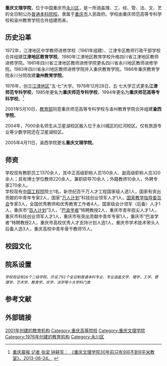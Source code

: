 {{expand|time=2014-04-01T07:13:42+00:00}}
{{coord|29|21|10|N|105|56|7|E|region:CN_type:edu|display=title}}
{{Infobox university
|name              = <big>重庆文理学院</big>
|native_name       =   
|motto             =  
|zhmotto           =
|established       = 1976年 
|closed            =
|type              = [[公立大学|公立大学]] 
|religious         =
|endowment         =
|rector            =
|chancellor        =
|chairman          =
|president         =  孙泽平
|vice-president    =
|provost           =
|principal         =
|vice_chancellor   =
|dean              =
|director          =
|head_label        = [[党委书记|党委书记]]
|head              =  
|faculty           =  
|staff             = 1370
|students          =  
|undergrad         = 
|postgrad          = 
|doctoral          = 
|profess           =
|alumni            =
|budget            =
|city              = [[重庆市|重庆市]]
|state             = 
|province          = 
|country           = {{CHN}}[[中华人民共和国|中华人民共和国]]
|coor              =
|location          = {{CHN}}[[重庆市|重庆市]]<br />'''红河校区:'''[[永川区|永川区]]红河大道319号<br />'''星湖校区:'''永川卫星湖文化旅游区<br />
|telephone         = 
|campus            =
|area              =  
|former_names      =  
|Nickname          = '''师专''' 
|free_label        =
|free              =
|sports            =
|nickname          =
|mascot            =
|fightsong         =
|affiliations      = [[重庆市人民政府|重庆市人民政府]]
|website           = http://www.cqwu.edu.cn
|footnotes         =
}}
'''重庆文理学院'''，位于中国重庆市[[永川区|永川区]]，是一所涵盖理、工、经、管、法、文、艺的全日制公办[[普通本科院校|普通本科院校]]。隶属于[[重庆市|重庆市]]人民政府。学校由重庆师范高等专科学校和渝州教育学院合并组建而来。

==历史沿革== 
1972年，江津地区中学教师进修学校（1961年组建）、江津专区教师行政干部学校合并组建'''江津地区教育学校'''。1980年江津地区教育学校升格四川省江津地区教师进修学院。1981年四川省江津地区教师进修学院更名四川省永川地区教师进修学院。1983年四川省永川地区教师进修学院并入重庆教育学院。1986年重庆教育学院永川分院改建'''渝州教育学院'''。

1976年，创立[[江津地区|江津地区]]“五·七”大学。1978年12月28日，五·七大学正式更名'''江津师范专科学校'''，1985年更名为'''重庆师范专科学校'''，1994年更名为'''重庆师范高等专科学校'''。<ref>[http://www.cqcb.com/cbnews/cqnews/2013-06-24/3079576.html    重庆晨报 记者 张梁 钟耕军： 《重庆文理学院30年前只有9间不到9平米教室》，2013-06-24。] {{webarchive|url=https://web.archive.org/web/20140407085032/http://www.cqcb.com/cbnews/cqnews/2013-06-24/3079576.html |date=2014-04-07 }}</ref>

2001年5月10日，[[中华人民共和国教育部|教育部]]同意重庆师范高等专科学校与渝州教育学院合并组建'''渝西学院'''。

2004年，7000余名师生从卫星湖校区搬入位于永川城区的红河校区。仅有旅游专业等少数学院还在卫星湖校区。

2005年4月11日，渝西学院更名'''重庆文理学院'''。
==师资==
学校现有教职员工1370余人，其中正高级职称人员150余人、副高级职称人员320余人；具有博士学位教师220余人，兼职硕导70余人；外籍教师10余人，外聘专家270余人。<br />学校现有[[中国工程院|中国工程院]]院士1名，新世纪百千万人才工程国家级人选1人，国家有突出贡献的中青年专家2人，国家“[[万人计划|万人计划]]”科技创业领军人才1人，[[国家教学指导委员会|国家教学指导委员会]]专家3人，全国优秀教师和优秀教育工作者4人，国家级会计领军（后备）人才1人，重庆市“[[百人计划|百人计划]]”3人，“[[巴渝学者|巴渝学者]]”特聘教授2人，重庆市青年拔尖人才1人，重庆市科技创业领军人才1人，重庆市有突出贡献中青年专家1人，重庆市“巴渝学者”特聘教授2人，重庆市高校优秀人才支持计划人选1人，重庆市学术技术带头人后备人选3人，重庆高校中青年骨干教师15人。 
==校园文化== 
==院系设置==
 ''学校现设有16个二级学院，开设了61个全日制普通本科专业，专业涵盖文学、理学、工学、管理学、艺术学、教育学、农学、法学等十大学科门类''

== 参考文献 ==
<references/>
== 外部链接 ==
 
{{重庆高等院校}}  

[[Category:2001年创建的教育机构|]]
[[Category:重庆高等院校|Category:重庆高等院校]]
[[Category:重庆文理学院|Category:重庆文理学院]]
[[Category:1976年创建的教育机构|Category:1976年创建的教育机构]]
[[Category:永川区|Category:永川区]]